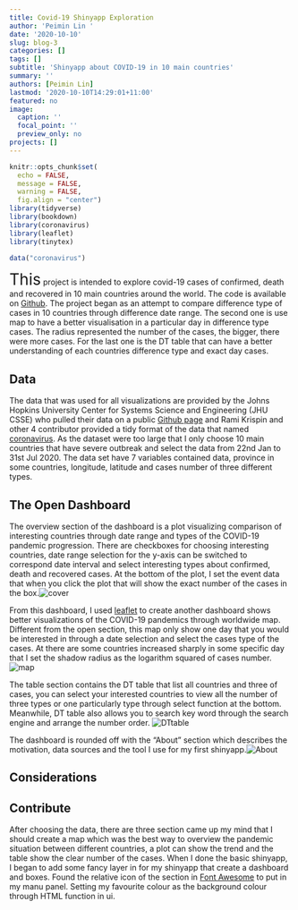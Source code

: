 ```yaml
---
title: Covid-19 Shinyapp Exploration
author: 'Peimin Lin '
date: '2020-10-10'
slug: blog-3
categories: []
tags: []
subtitle: 'Shinyapp about COVID-19 in 10 main countries'
summary: ''
authors: [Peimin Lin]
lastmod: '2020-10-10T14:29:01+11:00'
featured: no
image:
  caption: ''
  focal_point: ''
  preview_only: no
projects: []
---
```

```r
knitr::opts_chunk$set(
  echo = FALSE, 
  message = FALSE,
  warning = FALSE, 
  fig.align = "center")
library(tidyverse)
library(bookdown)
library(coronavirus)
library(leaflet)
library(tinytex)
```

```r
data("coronavirus")
```

 <span style="font-size:2em;">This</span> project is intended to explore covid-19 cases of confirmed, death and recovered in 10 main countries around the world.  The code is available on [Github]( https://github.com/Phyllis-Lin/covid19shiny.git). The project began as an attempt to compare difference type of cases in 10 countries through difference date range. The second one is use map to have a better visualisation in a particular day in difference type cases. The radius represented the number of the cases, the bigger, there were more cases.  For the last one is the DT table that can have a better understanding of each countries difference type and exact day cases. 

 
## **Data**
The data that was used for all visualizations are provided by the Johns Hopkins University Center for Systems Science and Engineering (JHU CSSE) who pulled their data on a public [Github page]( https://github.com/CSSEGISandData/COVID-19) and Rami Krispin and other 4 contributor provided a tidy format of the data that named [coronavirus]( https://github.com/RamiKrispin/coronavirus). As the dataset were too large that I only choose 10 main countries that have severe outbreak and select the data from 22nd Jan to 31st Jul 2020. The data set have 7 variables contained data, province in some countries, longitude, latitude and cases number of three different types. 

## **The Open Dashboard** 
The overview section of the dashboard is a plot visualizing comparison of interesting countries through date range and types of the COVID-19 pandemic progression. There are checkboxes for choosing interesting countries, date range selection for the y-axis can be switched to correspond date interval and select interesting types about confirmed, death and recovered cases.  At the bottom of the plot, I set the event data that when you click the plot that will show the exact number of the cases in the box.![cover](/post/2020-10-10-blog-3.en_files/coverf.png)


From this dashboard, I used [leaflet]( https://rstudio.github.io/leaflet/) to create another dashboard shows better visualizations of the COVID-19 pandemics through worldwide map. Different from the open section, this map only show one day that you would be interested in through a date selection and select the cases type of the cases. At there are some countries increased sharply in some specific day that I set the shadow radius as the logarithm squared of cases number.![map](/post/2020-10-10-blog-3.en_files/map.png)

The table section contains the DT table that list all countries and three of cases, you can select your interested countries to view all the number of three types or one particularly type through select function at the bottom. Meanwhile, DT table also allows you to search key word through the search engine and arrange the number order.  ![DTtable](/post/2020-10-10-blog-3.en_files/table.png)

The dashboard is rounded off with the “About” section which describes the motivation, data sources and the tool I use for my first shinyapp.![About](/post/2020-10-10-blog-3.en_files/about.png)


## **Considerations**


## **Contribute**
After choosing the data, there are three section came up my mind that I should create a map which was the best way to overview the pandemic situation between different countries, a plot can show the trend and the table show the clear number of the cases. When I done the basic shinyapp, I began to add some fancy layer in for my shinyapp that create a dashboard and boxes. Found the relative icon of the section in [Font Awesome](https://fontawesome.com/icons?from=io) to put in my manu panel. Setting my favourite colour as the background colour through HTML function in ui.

